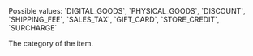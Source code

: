 <ParamField body="Category" type="string">
Possible values: `DIGITAL_GOODS`, `PHYSICAL_GOODS`, `DISCOUNT`, `SHIPPING_FEE`, `SALES_TAX`, `GIFT_CARD`, `STORE_CREDIT`, `SURCHARGE`

The category of the item.
</ParamField>